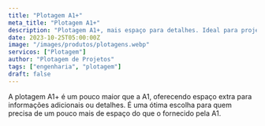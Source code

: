 ```yaml
---
title: "Plotagem A1+"
meta_title: "Plotagem A1+"
description: "Plotagem A1+, mais espaço para detalhes. Ideal para projetos que exigem mais área."
date: 2023-10-25T05:00:00Z
image: "/images/produtos/plotagens.webp"
servicos: ["Plotagem"]
author: "Plotagem de Projetos"
tags: ["engenharia", "plotagem"]
draft: false
---
```


A plotagem A1+ é um pouco maior que a A1, oferecendo espaço extra para informações adicionais ou detalhes. É uma ótima escolha para quem precisa de um pouco mais de espaço do que o fornecido pela A1.

<ButtonWhatsapp
  label="ORÇAMENTO PELO WHATSAPP"
  tag="_blank"
  produto="Plotagem A1+"
  phoneNumber="5567999005557"
/>
